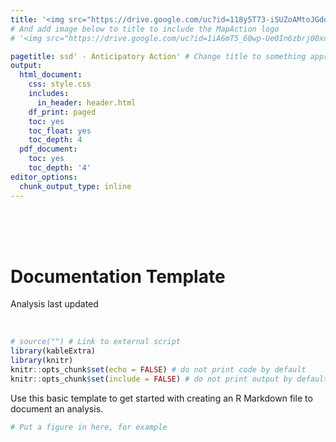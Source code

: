 ```yaml
---
title: '<img src="https://drive.google.com/uc?id=118y5T73-iSUZoAMtoJGddxq9QzD_GDKX" style="height:40px;float:left; margin:10px" /><img src="https://drive.google.com/uc?id=1fHQUzF3ZjaoHj9KQ33-94dK_X1hcmjzW" style="height:50px;float:left; margin:10px" />'
# And add image below to title to include the MapAction logo
# '<img src="https://drive.google.com/uc?id=1iA6mT5_60wp-Ue0In6zbrj00xoBqPkov" style="height:40px;float:left; margin:10px" />'

pagetitle: ssd' - Anticipatory Action' # Change title to something appropriate for your work
output:
  html_document:
    css: style.css
    includes:
      in_header: header.html
    df_print: paged
    toc: yes
    toc_float: yes
    toc_depth: 4
  pdf_document:
    toc: yes
    toc_depth: '4'
editor_options:
  chunk_output_type: inline
---
```


<br>
<br>
<br>

# Documentation Template
Analysis last updated <SET DATE>

<br>

```r
# source("") # Link to external script
library(kableExtra)
library(knitr)
knitr::opts_chunk$set(echo = FALSE) # do not print code by default
knitr::opts_chunk$set(include = FALSE) # do not print output by default
```


Use this basic template to get started with creating an R Markdown file to document an analysis.


```r

# Put a figure in here, for example

```

